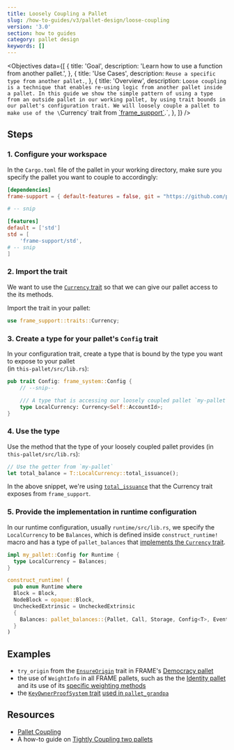 ```yaml
---
title: Loosely Coupling a Pallet
slug: /how-to-guides/v3/pallet-design/loose-coupling
version: '3.0'
section: how to guides
category: pallet design
keywords: []
---
```


<Objectives
  data={[
    {
      title: 'Goal',
      description: 'Learn how to use a function from another pallet.',
    },
    {
      title: 'Use Cases',
      description: `Reuse a specific type from another pallet.`,
    },
    {
      title: 'Overview',
      description: `Loose coupling is a technique that enables re-using logic from another pallet inside a pallet. In this guide
        we show the simple pattern of using a type from an outside pallet in our working pallet, by using
        trait bounds in our pallet's configuration trait. We will loosely couple a pallet to make use of the \`Currency\` trait
        from [\`frame_support\`](https://paritytech.github.io/substrate/master/frame_support/traits/tokens/currency/trait.Currency.html).`,
    },
  ]}
/>

## Steps

### 1. Configure your workspace

In the `Cargo.toml` file of the pallet in your working directory, make sure you specify the
pallet you want to couple to accordingly:

```toml
[dependencies]
frame-support = { default-features = false, git = "https://github.com/paritytech/substrate.git", branch = "polkadot-v0.9.22", version = "4.0.0-dev" }

# -- snip

[features]
default = ['std']
std = [
	'frame-support/std',
# -- snip
]
```

### 2. Import the trait

We want to use the [`Currency` trait](https://paritytech.github.io/substrate/master/frame_support/traits/tokens/currency/trait.Currency.html) so
that we can give our pallet access to the its methods.

Import the trait in your pallet:

```rust
use frame_support::traits::Currency;
```

### 3. Create a type for your pallet's `Config` trait

In your configuration trait, create a type that is bound by the type you want to expose to your pallet  
(in `this-pallet/src/lib.rs`):

```rust
pub trait Config: frame_system::Config {
    // --snip--

    /// A type that is accessing our loosely coupled pallet `my-pallet`
    type LocalCurrency: Currency<Self::AccountId>;
}
```

### 4. Use the type

Use the method that the type of your loosely coupled pallet provides (in `this-pallet/src/lib.rs`):

```rust
// Use the getter from `my-pallet`
let total_balance = T::LocalCurrency::total_issuance();
```

In the above snippet, we're using [`total_issuance`](https://paritytech.github.io/substrate/master/frame_support/traits/tokens/currency/trait.Currency.html#tymethod.total_issuance)
that the Currency trait exposes from `frame_support`.

### 5. Provide the implementation in runtime configuration

In our runtime configuration, usually `runtime/src/lib.rs`, we specify the `LocalCurrency` to be
`Balances`, which is defined inside `construct_runtime!` macro and has a type of `pallet_balances`
that [implements the `Currency` trait](https://paritytech.github.io/substrate/master/pallet_balances/index.html#implementations-1).

```rust
impl my_pallet::Config for Runtime {
  type LocalCurrency = Balances;
}

construct_runtime! (
  pub enum Runtime where
  Block = Block,
  NodeBlock = opaque::Block,
  UncheckedExtrinsic = UncheckedExtrinsic
  {
    Balances: pallet_balances::{Pallet, Call, Storage, Config<T>, Event<T>},
  }
)
```

## Examples

- `try_origin` from the [`EnsureOrigin`](https://paritytech.github.io/substrate/master/frame_support/traits/trait.EnsureOrigin.html) trait
  in FRAME's [Democracy pallet](https://github.com/paritytech/substrate/blob/master/frame/democracy/src/lib.rs#L294-L352)
- the use of `WeightInfo` in all FRAME pallets, such as the
  the [Identity pallet](https://github.com/paritytech/substrate/blob/master/frame/identity/src/lib.rs#L149-L151) and its use of its
  [specific weighting methods](https://github.com/paritytech/substrate/blob/master/frame/identity/src/weights.rs#L46-L64)
- the [`KeyOwnerProofSystem` trait](https://paritytech.github.io/substrate/master/frame_support/traits/trait.KeyOwnerProofSystem.html)
  [used in `pallet_grandpa`](https://github.com/paritytech/substrate/blob/master/frame/grandpa/src/lib.rs#L106)

## Resources

- [Pallet Coupling](/v3/runtime/pallet-coupling)
- A how-to guide on [Tightly Coupling two pallets](../tight-coupling)
